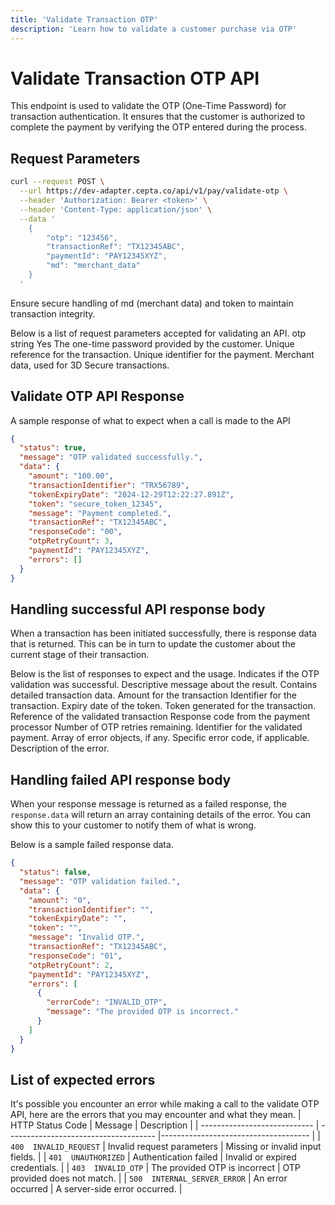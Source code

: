 ```yaml
---
title: 'Validate Transaction OTP'
description: 'Learn how to validate a customer purchase via OTP'
---
```


# Validate  Transaction OTP API

<Info>
  This endpoint is used to validate the OTP (One-Time Password) for transaction authentication. It ensures that the customer is authorized to complete the payment by verifying the OTP entered during the process. 
</Info>

## Request Parameters

```bash Request
curl --request POST \
  --url https://dev-adapter.cepta.co/api/v1/pay/validate-otp \
  --header 'Authorization: Bearer <token>' \
  --header 'Content-Type: application/json' \
  --data '
    {
        "otp": "123456",
        "transactionRef": "TX12345ABC",
        "paymentId": "PAY12345XYZ",
        "md": "merchant_data"
    }
  '
```

<Note>
	Ensure secure handling of md (merchant data) and token to maintain transaction integrity.
</Note>

Below is a list of request parameters accepted for validating an API.
<ParamField body="otp" type="string" required>
    otp	string	Yes	The one-time password provided by the customer.
</ParamField>
<ParamField body="transactionRef" type="string" required>
    Unique reference for the transaction.
</ParamField>
<ParamField body="paymentId" type="string" required>
    Unique identifier for the payment.
</ParamField>
<ParamField body="md" type="string" required>
    Merchant data, used for 3D Secure transactions.
</ParamField>

## Validate OTP API Response
A sample response of what to expect when a call is made to the API
```json Success response
{
  "status": true,
  "message": "OTP validated successfully.",
  "data": {
    "amount": "100.00",
    "transactionIdentifier": "TRX56789",
    "tokenExpiryDate": "2024-12-29T12:22:27.891Z",
    "token": "secure_token_12345",
    "message": "Payment completed.",
    "transactionRef": "TX12345ABC",
    "responseCode": "00",
    "otpRetryCount": 3,
    "paymentId": "PAY12345XYZ",
    "errors": []
  }
}
```

## Handling successful API response body
When a transaction has been initiated successfully, there is response data that is returned. This can be in turn to update the customer about the current stage of their transaction.

Below is the list of responses to expect and the usage.
<ResponseField name="status" type="boolean">
  Indicates if the OTP validation was successful.
</ResponseField>
<ResponseField name="message" type="string">
  Descriptive message about the result.
</ResponseField>
<ResponseField name="data" type="object">
    Contains detailed transaction data.
    <Expandable title="object"  defaultOpen="true">
        <ResponseField name="amount" type="string">
           Amount for the transaction
        </ResponseField>
        <ResponseField name="transactionIdentifier" type="string">
           Identifier for the transaction.
        </ResponseField>
        <ResponseField name="tokenExpiryDate" type="string (ISO 8601)">
           Expiry date of the token.
        </ResponseField>
        <ResponseField name="token" type="string">
           Token generated for the transaction.
        </ResponseField>
        <ResponseField name="transactionRef" type="string">
           Reference of the validated transaction
        </ResponseField>
        <ResponseField name="responseCode" type="string">
           Response code from the payment processor
        </ResponseField>
        <ResponseField name="otpRetryCount" type="number">
            Number of OTP retries remaining.
        </ResponseField>
        <ResponseField name="paymentId" type="string">
            Identifier for the validated payment.
        </ResponseField>
        <ResponseField name="errors" type="array">
           Array of error objects, if any.
           <Expandable title="array" defaultOpen="false">
               <ResponseField name="errorCode" type="string">
                  Specific error code, if applicable.
               </ResponseField>
               <ResponseField name="message" type="string">
                  Description of the error.
               </ResponseField>
           </Expandable>
        </ResponseField>
    </Expandable>
</ResponseField>

## Handling failed API response body
When your response message is returned as a failed response, the `response.data` will return an array containing details of the error. You can show this to your customer to notify them of what is wrong.

Below is a sample failed response data.
```json Failed response
{
  "status": false,
  "message": "OTP validation failed.",
  "data": {
    "amount": "0",
    "transactionIdentifier": "",
    "tokenExpiryDate": "",
    "token": "",
    "message": "Invalid OTP.",
    "transactionRef": "TX12345ABC",
    "responseCode": "01",
    "otpRetryCount": 2,
    "paymentId": "PAY12345XYZ",
    "errors": [
      {
        "errorCode": "INVALID_OTP",
        "message": "The provided OTP is incorrect."
      }
    ]
  }
}
```


## List of expected errors

It's possible you encounter an error while making a call to the validate OTP API, here are the errors that you may encounter and what they mean.
| HTTP Status Code             | Message                               | Description                          |
| ---------------------------- | ------------------------------------- |------------------------------------- |
| `400  INVALID_REQUEST`       | Invalid request parameters            | Missing or invalid input fields.     |
| `401  UNAUTHORIZED`          | Authentication failed                 | Invalid or expired credentials.     |
| `403  INVALID_OTP`           | The provided OTP is incorrect         | OTP provided does not match.        |
| `500  INTERNAL_SERVER_ERROR` | An error occurred                     | A server-side error occurred.        |
